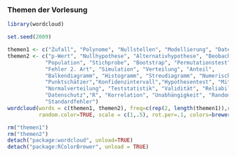 ### Themen der Vorlesung

```r
library(wordcloud)

set.seed(2009)

themen1 <- c("Zufall", "Polynome", "Nullstellen", "Modellierung", "Daten")
themen2 <- c("p-Wert", "Nullhypothese", "Alternativhypothese", "Beobachtungsstudie", "Experiment",
            "Population", "Stichprobe", "Bootstrap", "Permutationstest", "Regression", "Fehler 1. Art",
            "Fehler 2. Art", "Simulation", "Verteilung", "Anteil", 
            "Balkendiagramm", "Histogramm", "Streudiagramm", "Numerische Daten", "Kategoriale Daten",
            "Punktschätzer","Konfidenzintervall","Hypothesentest", "Mittelwert", "Varianz", "z-Wert",
            "Normalverteilung", "Teststatistik", "Validität", "Reliabilität", "Repräsentativität", "Reproduzierbarkeit",
            "Datenschutz","R", "Korrelation", "Unabhängigkeit", "Randomisierung",
            "Standardfehler")
wordcloud(words = c(themen1, themen2), freq=c(rep(2, length(themen1)),rep(0.5, length(themen2))), 
          random.color=TRUE, scale = c(1,.5), rot.per=.1, colors=brewer.pal(6, "Dark2"))

rm("themen1")
rm("themen2")
detach("package:wordcloud", unload=TRUE)
detach("package:RColorBrewer", unload = TRUE)
```


